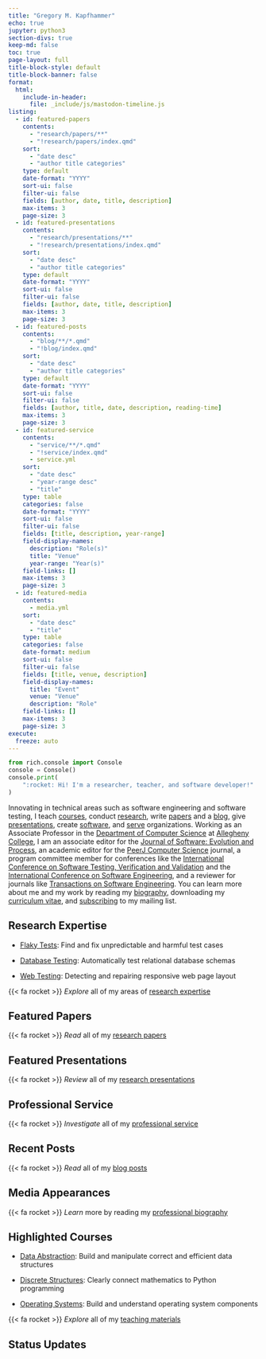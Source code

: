 ```yaml
---
title: "Gregory M. Kapfhammer"
echo: true
jupyter: python3
section-divs: true
keep-md: false
toc: true
page-layout: full
title-block-style: default
title-block-banner: false
format:
  html:
    include-in-header:
      file: _include/js/mastodon-timeline.js
listing:
  - id: featured-papers
    contents:
      - "research/papers/**"
      - "!research/papers/index.qmd"
    sort:
      - "date desc"
      - "author title categories"
    type: default
    date-format: "YYYY"
    sort-ui: false
    filter-ui: false
    fields: [author, date, title, description]
    max-items: 3
    page-size: 3
  - id: featured-presentations
    contents:
      - "research/presentations/**"
      - "!research/presentations/index.qmd"
    sort:
      - "date desc"
      - "author title categories"
    type: default
    date-format: "YYYY"
    sort-ui: false
    filter-ui: false
    fields: [author, date, title, description]
    max-items: 3
    page-size: 3
  - id: featured-posts
    contents:
      - "blog/**/*.qmd"
      - "!blog/index.qmd"
    sort:
      - "date desc"
      - "author title categories"
    type: default
    date-format: "YYYY"
    sort-ui: false
    filter-ui: false
    fields: [author, title, date, description, reading-time]
    max-items: 3
    page-size: 3
  - id: featured-service
    contents:
      - "service/**/*.qmd"
      - "!service/index.qmd"
      - service.yml
    sort:
      - "date desc"
      - "year-range desc"
      - "title"
    type: table
    categories: false
    date-format: "YYYY"
    sort-ui: false
    filter-ui: false
    fields: [title, description, year-range]
    field-display-names:
      description: "Role(s)"
      title: "Venue"
      year-range: "Year(s)"
    field-links: []
    max-items: 3
    page-size: 3
  - id: featured-media
    contents:
      - media.yml
    sort:
      - "date desc"
      - "title"
    type: table
    categories: false
    date-format: medium
    sort-ui: false
    filter-ui: false
    fields: [title, venue, description]
    field-display-names:
      title: "Event"
      venue: "Venue"
      description: "Role"
    field-links: []
    max-items: 3
    page-size: 3
execute:
  freeze: auto
---
```


```python
from rich.console import Console
console = Console()
console.print(
    ":rocket: Hi! I'm a researcher, teacher, and software developer!"
)
```

Innovating in technical areas such as software engineering and software testing,
I teach [courses](teaching/index.qmd), conduct [research](research/index.qmd),
write [papers](research/papers/index.qmd) and a [blog](blog/index.qmd), give
[presentations](research/presentations/index.qmd), create
[software](software/index.qmd), and [serve](service/index.qmd)
organizations. Working as an Associate Professor in the [Department of
Computer Science](http://www.cs.allegheny.edu) at [Allegheny
College](http://www.allegheny.edu), I am an associate editor for the [Journal of
Software: Evolution and
Process](https://onlinelibrary.wiley.com/journal/20477481), an academic editor
for the [PeerJ Computer Science](https://peerj.com/computer-science/) journal, a
program committee member for conferences like the [International Conference on
Software Testing, Verification and
Validation](https://cs.gmu.edu/icst/index.html) and the [International
Conference on Software
Engineering](https://conf.researchr.org/series/icse), and a reviewer for journals
like [Transactions on Software
Engineering](https://www.computer.org/csdl/journal/ts). You can learn more about
me and my work by reading my [biography](biography/index.qmd), downloading my
[curriculum
vitae](https://github.com/gkapfham/curriculum-vitae/releases/download/v1.4.0/curriculum_vitae_kapfhammer.pdf),
and [subscribing](support/index.qmd) to my mailing list.

## Research Expertise

- [Flaky Tests](research/index.qmd#flaky-tests): Find and fix unpredictable
  and harmful test cases

- [Database Testing](research/index.qmd#database-testing): Automatically
  test relational database schemas

- [Web Testing](research/index.qmd#web-testing): Detecting and repairing
  responsive web page layout

::: {.callout-tip appearance="minimal"}

{{< fa rocket >}} <em>Explore</em> all of my areas of [research expertise](research/index.qmd)

:::

## Featured Papers

:::{#featured-papers}
:::

::: {.callout-tip appearance="minimal"}

{{< fa rocket >}} <em>Read</em> all of my  [research papers](research/papers/index.qmd)

:::

## Featured Presentations

:::{#featured-presentations}
:::

::: {.callout-tip appearance="minimal"}

{{< fa rocket >}} <em>Review</em> all of my [research presentations](research/presentations/index.qmd)

:::

## Professional Service

:::{#featured-service}
:::

::: {.callout-tip appearance="minimal"}

{{< fa rocket >}} <em>Investigate</em> all of my [professional service](service/index.qmd)

:::

## Recent Posts

:::{#featured-posts}
:::

::: {.callout-tip appearance="minimal"}

{{< fa rocket >}} <em>Read</em> all of my [blog posts](blog/index.qmd)

:::

## Media Appearances

:::{#featured-media}
:::

::: {.callout-tip appearance="minimal"}

{{< fa rocket >}} <em>Learn</em> more by reading my [professional biography](biography/index.qmd)

:::

## Highlighted Courses

- [Data
  Abstraction](https://proactiveprogrammers.com/data-abstraction/introduction-data-abstraction/):
  Build and manipulate correct and efficient data structures

- [Discrete
  Structures](https://proactiveprogrammers.com/discrete-structures/introduction-discrete-structures/):
  Clearly connect mathematics to Python programming

- [Operating Systems](https://www.os-sketch.com/): Build and understand operating system components

::: {.callout-tip appearance="minimal"}

{{< fa rocket >}} <em>Explore</em> all of my [teaching materials](teaching/index.qmd)

:::

## Status Updates

```{=html}
<div class="dummy-container">
	<div class="mt-timeline">
		<div id="mt-body" class="mt-body" role="feed">
		  <div class="loading-spinner"></div>
		</div>
  </div>
</div>
```
